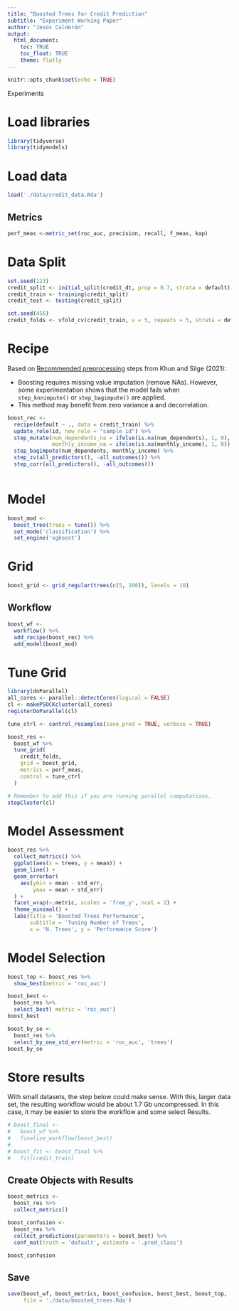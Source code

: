 ```yaml
---
title: "Boosted Trees for Credit Prediction"
subtitle: "Experiment Working Paper"
author: "Jesús Calderón"
output: 
  html_document:
    toc: TRUE
    toc_float: TRUE
    theme: flatly
---
```


```r
knitr::opts_chunk$set(echo = TRUE)
```

Experiments 

# Load libraries

```r
library(tidyverse)
library(tidymodels)
```

# Load data

```r
load('./data/credit_data.Rda')
```

## Metrics

```r
perf_meas <-metric_set(roc_auc, precision, recall, f_meas, kap) 
```

# Data Split

```r
set.seed(123)
credit_split <- initial_split(credit_dt, prop = 0.7, strata = default)
credit_train <- training(credit_split)
credit_test <- testing(credit_split)

set.seed(456)
credit_folds <- vfold_cv(credit_train, v = 5, repeats = 5, strata = default)
```

# Recipe

Based on [Recommended preprocessing](https://www.tmwr.org/pre-proc-table.html) steps from Khun and Silge (2021):

+ Boosting requires missing value imputation (remove NAs). However, some experimentation shows that the model fails when `step_knnimpute()` or `step_bagimpute()` are applied.
+ This method may benefit from zero variance a and decorrelation.

```r
boost_rec <- 
  recipe(default ~ ., data = credit_train) %>%
  update_role(id, new_role = "sample id") %>%
  step_mutate(num_dependents_na = ifelse(is.na(num_dependents), 1, 0),
              monthly_income_na = ifelse(is.na(monthly_income), 1, 0)) %>%
  step_bagimpute(num_dependents, monthly_income) %>%
  step_zv(all_predictors(), -all_outcomes()) %>%
  step_corr(all_predictors(), -all_outcomes()) 
  

```

# Model

```r
boost_mod <-
  boost_tree(trees = tune()) %>%
  set_mode('classification') %>%
  set_engine('xgboost')
```


# Grid

```r
boost_grid <- grid_regular(trees(c(5, 100)), levels = 10)
```

## Workflow

```r
boost_wf <- 
  workflow() %>%
  add_recipe(boost_rec) %>%
  add_model(boost_mod)
```


# Tune Grid

```r
library(doParallel)
all_cores <- parallel::detectCores(logical = FALSE)
cl <- makePSOCKcluster(all_cores)
registerDoParallel(cl)
```

```r
tune_ctrl <- control_resamples(save_pred = TRUE, verbose = TRUE)

boost_res <-
  boost_wf %>%
  tune_grid(
    credit_folds, 
    grid = boost_grid,
    metrics = perf_meas, 
    control = tune_ctrl
  )
```

```r
# Remember to add this if you are running parallel computations.
stopCluster(cl)
```


# Model Assessment

```r
boost_res %>%
  collect_metrics() %>%
  ggplot(aes(x = trees, y = mean)) +
  geom_line() + 
  geom_errorbar(
    aes(ymin = mean - std_err, 
        ymax = mean + std_err)
  ) + 
  facet_wrap(~.metric, scales = 'free_y', ncol = 2) +
  theme_minimal() + 
  labs(title = 'Boosted Trees Performance', 
       subtitle = 'Tuning Number of Trees', 
       x = 'N. Trees', y = 'Performance Score')
```

# Model Selection

```r
boost_top <- boost_res %>%
  show_best(metric = 'roc_auc')

```

```r
boost_best <- 
  boost_res %>%
  select_best( metric = 'roc_auc')
boost_best
```

```r
boost_by_se <- 
  boost_res %>%
  select_by_one_std_err(metric = 'roc_auc', 'trees')
boost_by_se
```


# Store results

With small datasets, the step below could make sense. With this, larger data set, the resulting workflow would be about 1.7 Gb uncompressed. In this case, it may be easier to store the workflow and some select Results.

```r
# boost_final <-
#   boost_wf %>%
#   finalize_workflow(boost_best)
# 
# boost_fit <- boost_final %>%
#   fit(credit_train)
```

## Create Objects with Results

```r

boost_metrics <- 
  boost_res %>%
  collect_metrics() 

boost_confusion <- 
  boost_res %>%
  collect_predictions(parameters = boost_best) %>%
  conf_mat(truth = 'default', estimate = '.pred_class')

boost_confusion
```


## Save

```r
save(boost_wf, boost_metrics, boost_confusion, boost_best, boost_top,
     file = './data/boosted_trees.Rda')
```
